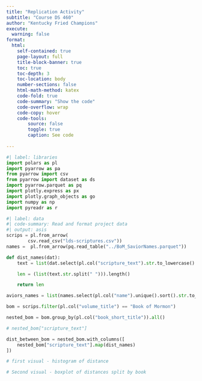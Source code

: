 ```yaml
---
title: "Replication Activity"
subtitle: "Course DS 460"
author: "Kentucky Fried Champions"
execute:
  warning: false
format:
  html:
    self-contained: true
    page-layout: full
    title-block-banner: true
    toc: true
    toc-depth: 3
    toc-location: body
    number-sections: false
    html-math-method: katex
    code-fold: true
    code-summary: "Show the code"
    code-overflow: wrap
    code-copy: hover
    code-tools:
        source: false
        toggle: true
        caption: See code
    
---
```



```python
#| label: libraries
import polars as pl
import pyarrow as pa
from pyarrow import csv
from pyarrow import dataset as ds
import pyarrow.parquet as pq
import plotly.express as px
import plotly.graph_objects as go
import numpy as np
import pyreadr as r
```


```python
#| label: data
#| code-summary: Read and format project data
#| output: asis
scrips = pl.from_arrow(
        csv.read_csv("lds-scriptures.csv"))
names =  pl.from_arrow(pq.read_table("../BoM_SaviorNames.parquet"))

```

```python
def dist_names(dat):
    text = list(dat.select(pl.col("scripture_text").str.to_lowercase().str.concat(" "))["scripture_text"])[0].str.split(sep=saviors_names).unlist()

    len = (list(text.str.split(" "))).length()

    return len
```
```python
aviors_names = list(names.select(pl.col("name").unique().sort().str.to_lowercase().str.concat('|'))["name"])[0]

bom = scrips.filter(pl.col("volume_title") == "Book of Mormon")

nested_bom = bom.group_by(pl.col("book_short_title")).all()

# nested_bom["scripture_text"]

dist_between_bom = nested_bom.with_columns([
    nested_bom["scripture_text"].map(dist_names)
])

```


```python

# first visual - histogram of distance


```



```python

# Second visual - boxplot of distances split by book

```